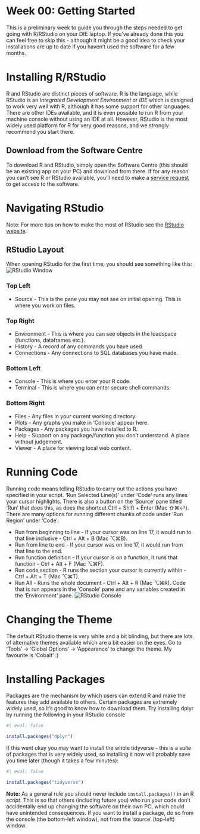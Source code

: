 <!-- Please edit README.qmd - not README.md -->

# Week 00: Getting Started

This is a preliminary week to guide you through the steps needed to get
going with R/RStudio on your DfE laptop. If you've already done this you
can feel free to skip this - although it might be a good idea to check
your installations are up to date if you haven't used the software for a
few months.

# Installing R/RStudio

R and RStudio are distinct pieces of software. R is the language, while
RStudio is an *Integrated Development Environment* or *IDE* which is
designed to work very well with R, although it has some support for
other languages. There are other IDEs available, and it is even possible
to run R from your machine console without using an IDE at all. However,
RStudio is the most widely used platform for R for very good reasons,
and we strongly recommend you start there.

## Download from the Software Centre

To download R and RStudio, simply open the Software Centre (this should
be an existing app on your PC) and download from there. If for any
reason you can't see R or RStudio available, you'll need to make a
[service
request](https://dfe.service-now.com/serviceportal?id=sc_category&catalog_id=-1)
to get access to the software.

# Navigating RStudio

Note: For more tips on how to make the most of RStudio see the [RStudio
website](https://www.rstudio.com/products/rstudio/).

## RStudio Layout

When opening RStudio for the first time, you should see something like
this: ![RStudio Window](/week-00-setup/rstudio-layout.PNG)

### Top Left

-   Source - This is the pane you may not see on initial opening. This
    is where you work on files.

### Top Right

-   Environment - This is where you can see objects in the loadspace
    (functions, dataframes etc.).
-   History - A record of any commands you have used
-   Connections - Any connections to SQL databases you have made.

### Bottom Left

-   Console - This is where you enter your R code.
-   Terminal - This is where you can enter secure shell commands.

### Bottom Right

-   Files - Any files in your current working directory.
-   Plots - Any graphs you make in 'Console' appear here.
-   Packages - Any packages you have installed to R.
-   Help - Support on any package/function you don't understand. A place
    without judgement.
-   Viewer - A place for viewing local web content.

# Running Code

Running code means telling RStudio to carry out the actions you have
specified in your script. 'Run Selected Line(s)' under 'Code' runs any
lines your cursor highlights. There is also a button on the 'Source'
pane titled 'Run' that does this, as does the shortcut Ctrl + Shift +
Enter (Mac ⇧⌘↩). There are many options for running different chunks of
code under 'Run Region' under 'Code':

-   Run from beginning to line - If your cursor was on line 17, it would
    run to that line inclusive - Ctrl + Alt + B (Mac ⌥⌘B).
-   Run from line to end - If your cursor was on line 17, it would run
    from that line to the end.
-   Run function definition - If your cursor is on a function, it runs
    that function - Ctrl + Alt + F (Mac ⌥⌘F).
-   Run code section - R runs the section your cursor is currently
    within - Ctrl + Alt + T (Mac ⌥⌘T).
-   Run All - Runs the whole document - Ctrl + Alt + R (Mac ⌥⌘R). Code
    that is run appears in the 'Console' pane and any variables created
    in the 'Environment' pane. ![RStudio
    Console](/week-00-setup/rstudio-console-environment.PNG)

# Changing the Theme

The default RStudio theme is very white and a bit blinding, but there
are lots of alternative themes available which are a bit easier on the
eyes. Go to 'Tools' -\> 'Global Options' -\> 'Appearance' to change the
theme. My favourite is 'Cobalt' :)

# Installing Packages

Packages are the mechanism by which users can extend R and make the
features they add available to others. Certain packages are extremely
widely used, so it's good to know how to download them. Try installing
dplyr by running the following in your RStudio console

```r
#| eval: false

install.packages("dplyr")
```

If this went okay you may want to install the whole tidyverse - this is
a suite of packages that is very widely used, so installing it now will
probably save you time later (though it takes a few minutes):

```r
#| eval: false

install.packages("tidyverse")
```

**Note:** As a general rule you should never include
`install.packages()` in an R *script*. This is so that others (including
future you) who run your code don't accidentally end up changing the
software on their own PC, which could have unintended consequences. If
you want to install a package, do so from the console (the bottom-left
window), not from the 'source' (top-left) window.
